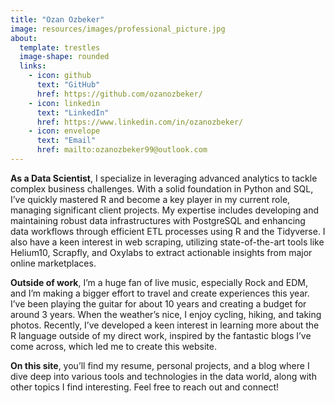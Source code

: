 ```yaml
---
title: "Ozan Ozbeker"
image: resources/images/professional_picture.jpg
about:
  template: trestles
  image-shape: rounded
  links: 
    - icon: github
      text: "GitHub"
      href: https://github.com/ozanozbeker/
    - icon: linkedin
      text: "LinkedIn"
      href: https://www.linkedin.com/in/ozanozbeker/
    - icon: envelope
      text: "Email"
      href: mailto:ozanozbeker99@outlook.com
---
```


**As a Data Scientist**, I specialize in leveraging advanced analytics to tackle complex business challenges. With a solid foundation in Python and SQL, I've quickly mastered R and become a key player in my current role, managing significant client projects. My expertise includes developing and maintaining robust data infrastructures with PostgreSQL and enhancing data workflows through efficient ETL processes using R and the Tidyverse. I also have a keen interest in web scraping, utilizing state-of-the-art tools like Helium10, Scrapfly, and Oxylabs to extract actionable insights from major online marketplaces.

**Outside of work**, I'm a huge fan of live music, especially Rock and EDM, and I'm making a bigger effort to travel and create experiences this year. I've been playing the guitar for about 10 years and creating a budget for around 3 years. When the weather's nice, I enjoy cycling, hiking, and taking photos. Recently, I've developed a keen interest in learning more about the R language outside of my direct work, inspired by the fantastic blogs I've come across, which led me to create this website.

**On this site**, you'll find my resume, personal projects, and a blog where I dive deep into various tools and technologies in the data world, along with other topics I find interesting. Feel free to reach out and connect!
